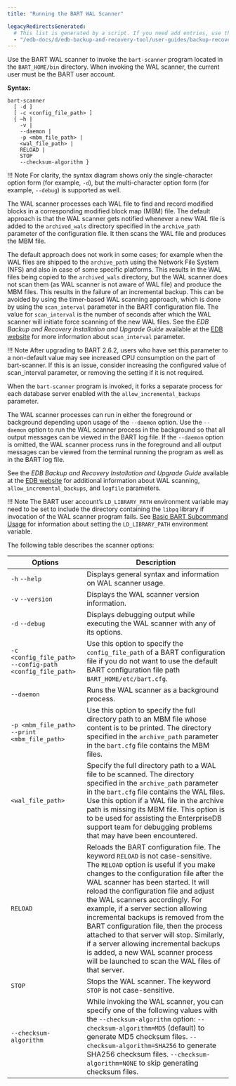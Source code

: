 ```yaml
---
title: "Running the BART WAL Scanner"

legacyRedirectsGenerated:
  # This list is generated by a script. If you need add entries, use the `legacyRedirects` key.
  - "/edb-docs/d/edb-backup-and-recovery-tool/user-guides/backup-recovery-guide/2.6.1/running_the_bart_wal_scanner.html"
---
```


<div id="running_the_bart_wal_scanner" class="registered_link"></div>

Use the BART WAL scanner to invoke the `bart-scanner` program located in the `BART_HOME/bin` directory. When invoking the WAL scanner, the current user must be the BART user account.

**Syntax:**

```text
bart-scanner
  [ -d ]
  [ -c <config_file_path> ]
  { –h |
    -v |
    --daemon |
    -p <mbm_file_path> |
    <wal_file_path> |
    RELOAD |
    STOP
    --checksum-algorithm }
```

!!! Note
    For clarity, the syntax diagram shows only the single-character option form (for example, `-d`), but the multi-character option form (for example, `--debug`) is supported as well.

The WAL scanner processes each WAL file to find and record modified blocks in a corresponding modified block map (MBM) file. The default approach is that the WAL scanner gets notified whenever a new WAL file is added to the `archived_wals` directory specified in the `archive_path` parameter of the configuration file. It then scans the WAL file and produces the MBM file.

The default approach does not work in some cases; for example when the WAL files are shipped to the `archive_path` using the Network File System (NFS) and also in case of some specific platforms. This results in the WAL files being copied to the `archived_wals` directory, but the WAL scanner does not scan them (as WAL scanner is not aware of WAL file) and produce the MBM files. This results in the failure of an incremental backup. This can be avoided by using the timer-based WAL scanning approach, which is done by using the `scan_interval` parameter in the BART configuration file. The value for `scan_interval` is the number of seconds after which the WAL scanner will initiate force scanning of the new WAL files. See the *EDB Backup and Recovery Installation and Upgrade Guide* available at the [EDB website](/bart/latest/bart_inst/) for more information about `scan_interval` parameter.

!!! Note
    After upgrading to BART 2.6.2, users who have set this parameter to a non-default value may see increased CPU consumption on the part of bart-scanner. If this is an issue, consider increasing the configured value of scan_interval parameter, or removing the setting if it is not required.

When the `bart-scanner` program is invoked, it forks a separate process for each database server enabled with the `allow_incremental_backups` parameter.

The WAL scanner processes can run in either the foreground or background depending upon usage of the `--daemon` option. Use the `--daemon` option to run the WAL scanner process in the background so that all output messages can be viewed in the BART log file. If the `--daemon` option is omitted, the WAL scanner process runs in the foreground and all output messages can be viewed from the terminal running the program as well as in the BART log file.

See the *EDB Backup and Recovery Installation and Upgrade Guide* available at the [EDB website](/bart/latest/bart_inst/) for additional information about WAL scanning, `allow_incremental_backups`, and `logfile` parameters.

!!! Note
    The BART user account’s `LD_LIBRARY_PATH` environment variable may need to be set to include the directory containing the `libpq` library if invocation of the WAL scanner program fails. See [Basic BART Subcommand Usage](03_basic_bart_subcommand_usage/#basic_bart_subcommand_usage) for information about setting the `LD_LIBRARY_PATH` environment variable.

The following table describes the scanner options:

| Options                                                     | Description                                                                                                                                                                                                                                                                                                                                                                                                                                                                                                                                                                                       |
| ----------------------------------------------------------- | ------------------------------------------------------------------------------------------------------------------------------------------------------------------------------------------------------------------------------------------------------------------------------------------------------------------------------------------------------------------------------------------------------------------------------------------------------------------------------------------------------------------------------------------------------------------------------------------------- |
| `-h` `--help`                                               | Displays general syntax and information on WAL scanner usage.                                                                                                                                                                                                                                                                                                                                                                                                                                                                                                                                     |
| `-v` `--version`                                            | Displays the WAL scanner version information.                                                                                                                                                                                                                                                                                                                                                                                                                                                                                                                                                     |
| `-d` `--debug`                                              | Displays debugging output while executing the WAL scanner with any of its options.                                                                                                                                                                                                                                                                                                                                                                                                                                                                                                                |
| `-c <config_file_path>`  `--config-path <config_file_path>` | Use this option to specify the `config_file_path` of a BART configuration file if you do not want to use the default BART configuration file path `BART_HOME/etc/bart.cfg`.                                                                                                                                                                                                                                                                                                                                                                                                                       |
| `--daemon`                                                  | Runs the WAL scanner as a background process.                                                                                                                                                                                                                                                                                                                                                                                                                                                                                                                                                     |
| `-p <mbm_file_path>` `--print <mbm_file_path>`              | Use this option to specify the full directory path to an MBM file whose content is to be printed. The directory specified in the `archive_path` parameter in the `bart.cfg` file contains the MBM files.                                                                                                                                                                                                                                                                                                                                                                                          |
| `<wal_file_path>`                                           | Specify the full directory path to a WAL file to be scanned. The directory specified in the `archive_path` parameter in the `bart.cfg` file contains the WAL files. Use this option if a WAL file in the archive path is missing its MBM file. This option is to be used for assisting the EnterpriseDB support team for debugging problems that may have been encountered.                                                                                                                                                                                                                       |
| `RELOAD`                                                    | Reloads the BART configuration file. The keyword `RELOAD` is not case-sensitive. The `RELOAD` option is useful if you make changes to the configuration file after the WAL scanner has been started. It will reload the configuration file and adjust the WAL scanners accordingly. For example, if a server section allowing incremental backups is removed from the BART configuration file, then the process attached to that server will stop. Similarly, if a server allowing incremental backups is added, a new WAL scanner process will be launched to scan the WAL files of that server. |
| `STOP`                                                      | Stops the WAL scanner. The keyword `STOP` is not case-sensitive.                                                                                                                                                                                                                                                                                                                                                                                                                                                                                                                                  |
| `--checksum-algorithm`                                      | While invoking the WAL scanner, you can specify one of the following values with the `--checksum-algorithm` option: `--checksum-algorithm=MD5` (default) to generate MD5 checksum files. `--checksum-algorithm=SHA256` to generate SHA256 checksum files. `--checksum-algorithm=NONE` to skip generating checksum files.                                                                                                                                                                                                                                                                          |
